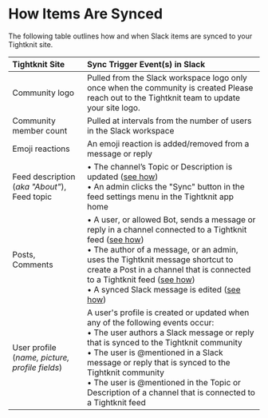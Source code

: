 # How Items Are Synced

The following table outlines how and when Slack items are synced to your Tightknit site.


| Tightknit Site                                     | Sync Trigger Event(s) in Slack                                                                                                                                                                                                                                                                                                                                                                                                                         |
| :------------------------------------------------- | :----------------------------------------------------------------------------------------------------------------------------------------------------------------------------------------------------------------------------------------------------------------------------------------------------------------------------------------------------------------------------------------------------------------------------------------------------- |
| Community logo                                     | Pulled from the Slack workspace logo only once when the community is created <Callout type="info">Please reach out to the Tightknit team to update your site logo.</Callout>                                                                                                                                                                                                                                                                           |
| Community member count                             | Pulled at intervals from the number of users in the Slack workspace                                                                                                                                                                                                                                                                                                                                                                                    |
| Emoji reactions                                    | An emoji reaction is added/removed from a message or reply                                                                                                                                                                                                                                                                                                                                                                                             |
| Feed description (_aka "About"_), <br/> Feed topic | • The channel’s Topic or Description is updated ([see how](https://slack.com/help/articles/201654083-Set-a-conversation-topic-or-channel-description)) <br/>• An admin clicks the "Sync" button in the feed settings menu in the Tightknit app home                                                                                                                                                                                                    |
| Posts, <br/> Comments                              | • A user, or allowed Bot, sends a message or reply in a channel connected to a Tightknit feed ([see how](./posts-and-comments/create-post-or-comment.mdx))<br/>• The author of a message, or an admin, uses the Tightknit message shortcut to create a Post in a channel that is connected to a Tightknit feed ([see how](./message-shortcuts.mdx)) <br/>• A synced Slack message is edited ([see how](./posts-and-comments/edit-post-or-comment.mdx)) |
| User profile (_name, picture, profile fields_)     | A user's profile is created or updated when any of the following events occur:<br/>• The user authors a Slack message or reply that is synced to the Tightknit community<br/>• The user is @mentioned in a Slack message or reply that is synced to the Tightknit community<br/>• The user is @mentioned in the Topic or Description of a channel that is connected to a Tightknit feed                                                                |
